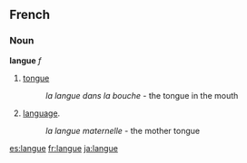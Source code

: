 ==French==
===Noun===
'''langue''' ''f''

#[[tongue]]
#:''la langue dans la bouche'' - the tongue in the mouth
#[[language]].
#:''la langue maternelle'' - the mother tongue

[[es:langue]]
[[fr:langue]]
[[ja:langue]]